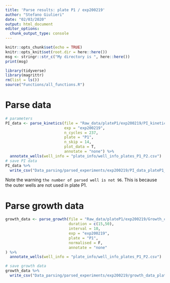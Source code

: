 ```yaml
---
title: 'Parse results: plate P1 / exp200219'
author: "Stefano Giulieri"
date: "02/03/2020"
output: html_document
editor_options: 
  chunk_output_type: console
---
```


```r
knitr::opts_chunk$set(echo = TRUE)
knitr::opts_knit$set(root.dir = here::here())
msg <- stringr::str_c("My directory is ", here::here())
print(msg)
```

```r
library(tidyverse)
library(magrittr)
rm(list = ls())
source("Functions/all_functions.R")
```

# Parse data

```r
# parameters
PI_data <- parse_kinetics(file = "Raw_data/plateP1/exp200219/PI_kinetics/200219 Plate P1 n1 HeLa 40000 cell death assay.xlsx",
                          exp = "exp200219",
                          n_cycles = 237,
                          plate = "P1",
                          n_skip = 14,
                          plot_data = T,
                          annotate = "none") %>%
  annotate_wells(well_info = "plate_info/well_info_plates_P1_P2.csv")
# save PI data
PI_data %>%
  write_csv("Data_parsing/parsed_experiments/exp200219/PI_data_plateP1_exp200219.csv")
```

Note the warning `the number of parsed well is not 96`. This is because the outer wells are not used in plate P1.

# Parse growth data

```r
growth_data <- parse_growth(file = "Raw_data/plateP1/exp200219/Growth_curves/Plate P1 n1 ON growth.xlsx",
                            duration = c(15,50),
                            interval = 10,
                            exp = "exp200219",
                            plate = "P1",
                            normalised = F,
                            annotate = "none"
) %>%
  annotate_wells(well_info = "plate_info/well_info_plates_P1_P2.csv")

# save growth data
growth_data %>%
  write_csv("Data_parsing/parsed_experiments/exp200219/growth_data_plateP1_exp200219.csv")
```
